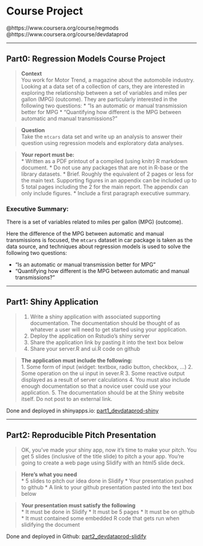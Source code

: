 # Course Project  
@https://www.coursera.org/course/regmods  
@https://www.coursera.org/course/devdataprod

____
## Part0: Regression Models Course Project  
> **Context**  
You work for Motor Trend, a magazine about the automobile industry. Looking at a data set of a collection of cars, they are interested in exploring the relationship between a set of variables and miles per gallon (MPG) (outcome). They are particularly interested in the following two questions:
> * “Is an automatic or manual transmission better for MPG
> * “Quantifying how different is the MPG between automatic and manual transmissions?”

> **Question**  
Take the `mtcars` data set and write up an analysis to answer their question using regression models and exploratory data analyses.

> **Your report must be:**  
* Written as a PDF printout of a compiled (using knitr) R markdown document.
 * Do not use any packages that are not in R-base or the library datasets.
* Brief. Roughly the equivalent of 2 pages or less for the main text. Supporting figures in an appendix can be included up to 5 total pages including the 2 for the main report. The appendix can only include figures.
* Include a first paragraph executive summary.

### Executive Summary: 
There is a set of variables related to miles per gallon (MPG) (outcome).

Here the difference of the MPG between automatic and manual transmissions is focused, 
the `mtcars` dataset in car package is taken as the data source, 
and techniques about regression models is used to solve the following two questions:

* “Is an automatic or manual transmission better for MPG”
*  “Quantifying how different is the MPG between automatic and manual transmissions?”


____
## Part1: Shiny Application  
> 
1. Write a shiny application with associated supporting documentation. The documentation should be thought of as whatever a user will need to get started using your application.
2. Deploy the application on Rstudio's shiny server
3. Share the application link by pasting it into the text box below
4. Share your server.R and ui.R code on github

> **The application must include the following:**  
1. Some form of input (widget: textbox, radio button, checkbox, ...)
2. Some operation on the ui input in sever.R
3. Some reactive output displayed as a result of server calculations
4. You must also include enough documentation so that a novice user could use your application.
5. The documentation should be at the Shiny website itself. Do not post to an external link.

Done and deployed in shinyapps.io:
[part1_devdataprod-shiny](https://swhgoon.shinyapps.io/part1_devdataprod-shiny/)

____
## Part2: Reproducible Pitch Presentation  
> OK, you've made your shiny app, now it's time to make your pitch. You get 5 slides (inclusive of the title slide)  to pitch a your app. You're going to create a web page using Slidify with an html5 slide deck.

> **Here's what you need**  
* 5 slides to pitch our idea done in Slidify
* Your presentation pushed to github
* A link to your github presentation pasted into the text box below

> **Your presentation must satisfy the following**  
* It must be done in Slidify
* It must be 5 pages
* It must be on github
* It must contained some embedded R code that gets run when slidifying the document

Done and deployed in Github:
[part2_devdataprod-slidify](http://swhgoon.github.io/devdataprod-cp/part2_devdataprod-slidify)

